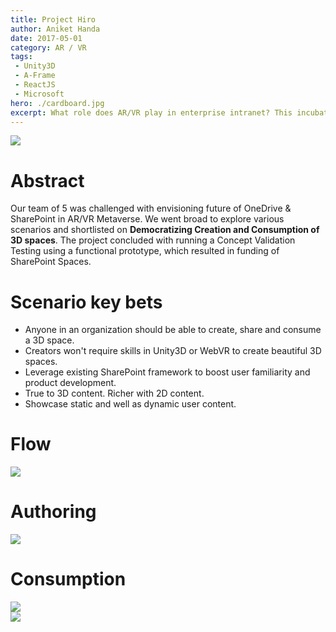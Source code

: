 ```yaml
---
title: Project Hiro
author: Aniket Handa
date: 2017-05-01
category: AR / VR
tags:
 - Unity3D
 - A-Frame
 - ReactJS
 - Microsoft
hero: ./cardboard.jpg
excerpt: What role does AR/VR play in enterprise intranet? This incubator project resulted in funding of SharePoint Spaces
---
```


<div className="Image__Medium">
  <img src="./cardboard.jpg"/>
</div>

# Abstract

Our team of 5 was challenged with envisioning future of OneDrive & SharePoint in AR/VR Metaverse. We went broad to explore various scenarios and shortlisted on __Democratizing Creation and Consumption of 3D spaces__. The project concluded with running a Concept Validation Testing using a functional prototype, which resulted in funding of SharePoint Spaces.

# Scenario key bets
 - Anyone in an organization should be able to create, share and consume a 3D space.
 - Creators won't require skills in Unity3D or WebVR to create beautiful 3D spaces.
 - Leverage existing SharePoint framework to boost user familiarity and product development.
 - True to 3D content. Richer with 2D content.
 - Showcase static and well as dynamic user content.

# Flow

<div className="Image__Medium">
  <img src="./flow.png"/>
</div>

# Authoring

<div className="Image__Medium">
  <img src="./author.png"/>
</div>

# Consumption

<div className="Image__Small">
  <img src="./top-view.png"/>
</div>

<div className="Image__Small">
  <img src="./main-room.png"/>
</div>



